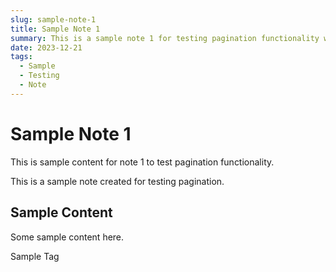 ```yaml
---
slug: sample-note-1
title: Sample Note 1
summary: This is a sample note 1 for testing pagination functionality with multiple posts.
date: 2023-12-21
tags:
  - Sample
  - Testing
  - Note
---
```


# Sample Note 1

This is sample content for note 1 to test pagination functionality.

<Callout type="info" title="Sample Note">
This is a sample note created for testing pagination.
</Callout>

## Sample Content

Some sample content here.

<Pill variant="default">Sample Tag</Pill>
